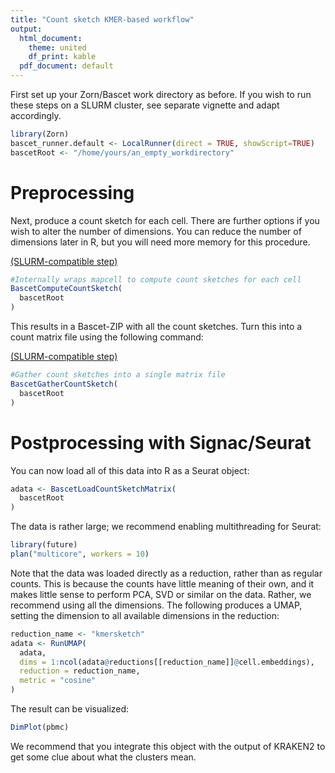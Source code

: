```yaml
---
title: "Count sketch KMER-based workflow"
output:
  html_document:
    theme: united
    df_print: kable
  pdf_document: default
---
```




First set up your Zorn/Bascet work directory as before. If you wish to run
these steps on a SLURM cluster, see separate vignette and adapt accordingly.

```r
library(Zorn)
bascet_runner.default <- LocalRunner(direct = TRUE, showScript=TRUE)
bascetRoot <- "/home/yours/an_empty_workdirectory"
```

# Preprocessing

Next, produce a count sketch for each cell. There are further options if you
wish to alter the number of dimensions. You can reduce the number of dimensions
later in R, but you will need more memory for this procedure.

[(SLURM-compatible step)](slurm.html)

```r
#Internally wraps mapcell to compute count sketches for each cell
BascetComputeCountSketch(
  bascetRoot
)
```


This results in a Bascet-ZIP with all the count sketches. Turn this into a count
matrix file using the following command:

[(SLURM-compatible step)](slurm.html)

```r
#Gather count sketches into a single matrix file
BascetGatherCountSketch(
  bascetRoot
)
```

# Postprocessing with Signac/Seurat

You can now load all of this data into R as a Seurat object:

```r
adata <- BascetLoadCountSketchMatrix(
  bascetRoot
)
```

The data is rather large; we recommend enabling multithreading for Seurat:

```r
library(future)
plan("multicore", workers = 10)
```

Note that the data was loaded directly as a reduction, rather than as regular
counts. This is because the counts have little meaning of their own, and it
makes little sense to perform PCA, SVD or similar on the data. Rather, we
recommend using all the dimensions. The following produces a UMAP, setting
the dimension to all available dimensions in the reduction:

```r
reduction_name <- "kmersketch"
adata <- RunUMAP(
  adata,
  dims = 1:ncol(adata@reductions[[reduction_name]]@cell.embeddings),
  reduction = reduction_name,
  metric = "cosine"
)
```


The result can be visualized:
```r
DimPlot(pbmc)
```


We recommend that you integrate this object with the output of KRAKEN2 to
get some clue about what the clusters mean.

